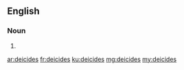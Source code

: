 {{also|déicides}}
==English==

===Noun===
{{head|en|noun plural form}}

# {{plural of|deicide|lang=en}}

[[ar:deicides]]
[[fr:deicides]]
[[ku:deicides]]
[[mg:deicides]]
[[my:deicides]]